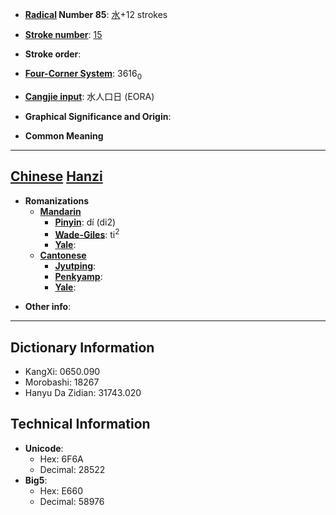 * '''[[Wiktionary:Chinese radical index| Radical]] Number 85''': [[Wiktionary:Chinese radical index 水|水]]+12 strokes

* '''[[Wiktionary:Chinese total strokes index|Stroke number]]''': [[Wiktionary:Chinese total strokes index 15|15]]

* '''Stroke order''': 

* '''[[Wiktionary:Chinese four corner index|Four-Corner System]]''': 3616<sub>0</sub>

* '''[[Wiktionary:Chinese Cangjie index|Cangjie input]]''': 水人口日 (EORA)

* '''Graphical Significance and Origin''': 

* '''Common Meaning'''

----

== [[Chinese]] [[Hanzi]] ==

* '''Romanizations'''
** '''[[Mandarin]]'''
*** '''[[Pinyin]]''': dí (di2)
*** '''[[Wade-Giles]]''': ti<sup>2</sup>
*** '''[[Yale]]''': 
** '''[[Cantonese]]'''
*** '''[[Jyutping]]''':
*** '''[[Penkyamp]]''': 
*** '''[[Yale]]''': 

* '''Other info''': 

----

== Dictionary Information ==

* KangXi: 0650.090
* Morobashi: 18267
* Hanyu Da Zidian: 31743.020

== Technical Information ==

* '''Unicode''':
** Hex: 6F6A
** Decimal: 28522
* '''Big5''':
** Hex: E660
** Decimal: 58976
